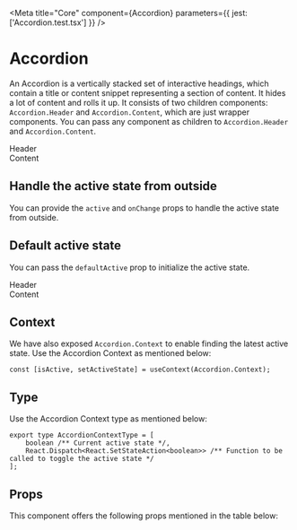 
<Meta title="Core" component={Accordion} parameters={{ jest: ['Accordion.test.tsx'] }} />

# Accordion

An Accordion is a vertically stacked set of interactive headings, which contain a title or content snippet representing a section of content. It hides a lot of content and rolls it up.
It consists of two children components: `Accordion.Header` and `Accordion.Content`, which are just wrapper components. You can pass any component as children to `Accordion.Header` and `Accordion.Content`.

<Preview withToolbar>
    <Story name="Accordion">
        <Accordion>
            <Accordion.Header>
                <div style={{ backgroundColor: '#e6effd', padding: `1.8rem` }}>
                    <Text>Header</Text>
                </div>
            </Accordion.Header>
            <Accordion.Content>
                <div style={{ backgroundColor: '#ecfbf9', padding: `1.8rem` }}>
                    <Text>Content</Text>
                </div>
            </Accordion.Content>
        </Accordion>
    </Story>
</Preview>

## Handle the active state from outside

You can provide the `active` and `onChange` props to handle the active state from outside.

<Preview>
    <AccordionWithActiveStateFromOutside />
</Preview>

## Default active state

You can pass the `defaultActive` prop to initialize the active state.

<Preview withToolbar>
    <Accordion defaultActive={true}>
        <Accordion.Header>
            <div style={{ backgroundColor: '#e6effd', padding: `1.8rem` }}>
                <Text>Header</Text>
            </div>
        </Accordion.Header>
        <Accordion.Content>
            <div style={{ backgroundColor: '#ecfbf9', padding: `1.8rem` }}>
                <Text>Content</Text>
            </div>
        </Accordion.Content>
    </Accordion>
</Preview>


## Context

We have also exposed `Accordion.Context` to enable finding the latest active state. 
Use the Accordion Context as mentioned below:

```tsx
const [isActive, setActiveState] = useContext(Accordion.Context);
```

## Type 

Use the Accordion Context type as mentioned below:

```tsx
export type AccordionContextType = [
    boolean /** Current active state */,
    React.Dispatch<React.SetStateAction<boolean>> /** Function to be called to toggle the active state */
];
```

## Props

This component offers the following props mentioned in the table below:

<Props of={Accordion} />
